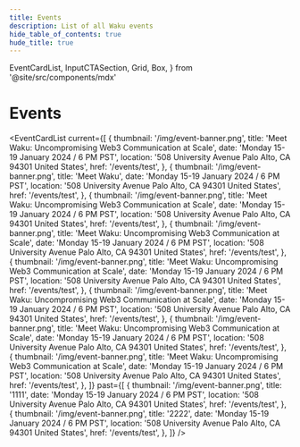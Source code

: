 ```yaml
---
title: Events
description: List of all Waku events
hide_table_of_contents: true
hude_title: true
---
```


  EventCardList,
  InputCTASection,
  Grid,
  Box,
} from '@site/src/components/mdx'

# Events

<head>
  <body className="events full-width no-breadcrumbs event-details" />
</head>

<EventCardList
  current={[
    {
      thumbnail: '/img/event-banner.png',
      title: 'Meet Waku: Uncompromising Web3 Communication at Scale',
      date: 'Monday 15-19 January 2024 / 6 PM PST',
      location: '508 University Avenue Palo Alto, CA 94301 United States',
      href: '/events/test',
    },
    {
      thumbnail: '/img/event-banner.png',
      title: 'Meet Waku',
      date: 'Monday 15-19 January 2024 / 6 PM PST',
      location: '508 University Avenue Palo Alto, CA 94301 United States',
      href: '/events/test',
    },
    {
      thumbnail: '/img/event-banner.png',
      title: 'Meet Waku: Uncompromising Web3 Communication at Scale',
      date: 'Monday 15-19 January 2024 / 6 PM PST',
      location: '508 University Avenue Palo Alto, CA 94301 United States',
      href: '/events/test',
    },
    {
      thumbnail: '/img/event-banner.png',
      title: 'Meet Waku: Uncompromising Web3 Communication at Scale',
      date: 'Monday 15-19 January 2024 / 6 PM PST',
      location: '508 University Avenue Palo Alto, CA 94301 United States',
      href: '/events/test',
    },
    {
      thumbnail: '/img/event-banner.png',
      title: 'Meet Waku: Uncompromising Web3 Communication at Scale',
      date: 'Monday 15-19 January 2024 / 6 PM PST',
      location: '508 University Avenue Palo Alto, CA 94301 United States',
      href: '/events/test',
    },
    {
      thumbnail: '/img/event-banner.png',
      title: 'Meet Waku: Uncompromising Web3 Communication at Scale',
      date: 'Monday 15-19 January 2024 / 6 PM PST',
      location: '508 University Avenue Palo Alto, CA 94301 United States',
      href: '/events/test',
    },
    {
      thumbnail: '/img/event-banner.png',
      title: 'Meet Waku: Uncompromising Web3 Communication at Scale',
      date: 'Monday 15-19 January 2024 / 6 PM PST',
      location: '508 University Avenue Palo Alto, CA 94301 United States',
      href: '/events/test',
    },
    {
      thumbnail: '/img/event-banner.png',
      title: 'Meet Waku: Uncompromising Web3 Communication at Scale',
      date: 'Monday 15-19 January 2024 / 6 PM PST',
      location: '508 University Avenue Palo Alto, CA 94301 United States',
      href: '/events/test',
    },
  ]}
  past={[
    {
      thumbnail: '/img/event-banner.png',
      title: '1111',
      date: 'Monday 15-19 January 2024 / 6 PM PST',
      location: '508 University Avenue Palo Alto, CA 94301 United States',
      href: '/events/test',
    },
    {
      thumbnail: '/img/event-banner.png',
      title: '2222',
      date: 'Monday 15-19 January 2024 / 6 PM PST',
      location: '508 University Avenue Palo Alto, CA 94301 United States',
      href: '/events/test',
    },
  ]}
/>
